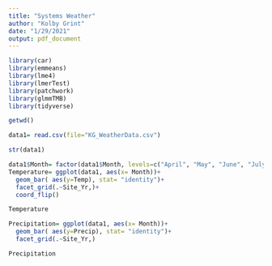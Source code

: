 ---
title: "Systems Weather"
author: "Kolby Grint"
date: "1/29/2021"
output: pdf_document
---



```{r, include= FALSE}
library(car)
library(emmeans)
library(lme4)
library(lmerTest)
library(patchwork)
library(glmmTMB)
library(tidyverse)
```


```{r}
getwd()

data1= read.csv(file="KG_WeatherData.csv")

str(data1)
```


```{r}
data1$Month= factor(data1$Month, levels=c("April", "May", "June", "July","August","September", "October", "November"))
Temperature= ggplot(data1, aes(x= Month))+
  geom_bar( aes(y=Temp), stat= "identity")+
  facet_grid(.~Site_Yr,)+
  coord_flip()

Temperature
```

```{r}
Precipitation= ggplot(data1, aes(x= Month))+
  geom_bar( aes(y=Precip), stat= "identity")+
  facet_grid(.~Site_Yr,)

Precipitation
```

